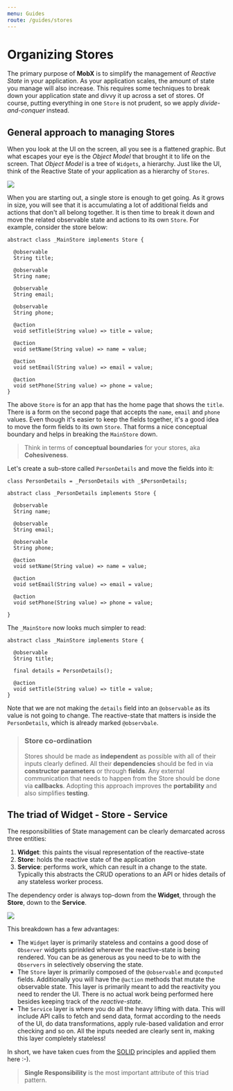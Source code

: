 ```yaml
---
menu: Guides
route: /guides/stores
---
```


# Organizing Stores

The primary purpose of **MobX** is to simplify the management of _Reactive State_ in your application. As your application scales, the amount of state you manage will also increase. This requires some techniques to break down your application state and divvy it up across a set of stores. Of course, putting everything in one `Store` is not prudent, so we apply _divide-and-conquer_ instead.

## General approach to managing Stores

When you look at the UI on the screen, all you see is a flattened graphic. But what escapes your eye is the _Object Model_ that brought it to life on the screen. That _Object Model_ is a tree of `Widgets`, a hierarchy. Just like the UI, think of the Reactive State of your application as a hierarchy of `Stores`.


<img src={storeHierarchy} />

When you are starting out, a single store is enough to get going. As it grows in size, you will see that it is accumulating a lot of additional fields and actions that don't all belong together. It is then time to break it down and move the related observable state and actions to its own `Store`. For example, consider the store below:

```
abstract class _MainStore implements Store {

  @observable
  String title;

  @observable
  String name;

  @observable
  String email;

  @observable
  String phone;

  @action
  void setTitle(String value) => title = value;

  @action
  void setName(String value) => name = value;

  @action
  void setEmail(String value) => email = value;

  @action
  void setPhone(String value) => phone = value;
}
```

The above `Store` is for an app that has the home page that shows the `title`. There is a form on the second page that accepts the `name`, `email` and `phone` values. Even though it's easier to keep the fields together, it's a good idea to move the form fields to its own `Store`. That forms a nice conceptual boundary and helps in breaking the `MainStore` down.

> Think in terms of **conceptual boundaries** for your stores, aka **Cohesiveness**.

Let's create a sub-store called `PersonDetails` and move the fields into it:

```
class PersonDetails = _PersonDetails with _$PersonDetails;

abstract class _PersonDetails implements Store {

  @observable
  String name;

  @observable
  String email;

  @observable
  String phone;

  @action
  void setName(String value) => name = value;

  @action
  void setEmail(String value) => email = value;

  @action
  void setPhone(String value) => phone = value;

}
```

The `_MainStore` now looks much simpler to read:

```
abstract class _MainStore implements Store {

  @observable
  String title;

  final details = PersonDetails();

  @action
  void setTitle(String value) => title = value;
}

```

Note that we are not making the `details` field into an `@observable` as its value is not going to change. The reactive-state that matters is inside the `PersonDetails`, which is already marked `@observbale`.

> ### Store co-ordination
>
> Stores should be made as **independent** as possible with all of their inputs clearly defined. All their **dependencies** should be fed in via **constructor parameters** or through **fields**. Any external communication that needs to happen from the Store should be done via **callbacks**. Adopting this approach improves the **portability** and also simplifies **testing**.

## The triad of Widget - Store - Service

The responsibilities of State management can be clearly demarcated across three entities:

1. **Widget**: this paints the visual representation of the reactive-state
2. **Store**: holds the reactive state of the application
3. **Service**: performs work, which can result in a change to the state. Typically this abstracts the CRUD operations to an API or hides details of any stateless worker process.

The dependency order is always top-down from the **Widget**, through the **Store**, down to the **Service**.


<img src={dependencyOrder} />

This breakdown has a few advantages:

- The `Widget` layer is primarily stateless and contains a good dose of `Observer` widgets sprinkled wherever the reactive-state is being rendered. You can be as generous as you need to be to with the `Observers` in selectively observing the state.
- The `Store` layer is primarily composed of the `@observable` and `@computed` fields. Additionally you will have the `@action` methods that mutate the observable state. This layer is primarily meant to add the reactivity you need to render the UI. There is no actual work being performed here besides keeping track of the _reactive-state_.
- The `Service` layer is where you do all the heavy lifting with data. This will include API calls to fetch and send data, format according to the needs of the UI, do data transformations, apply rule-based validation and error checking and so on. All the inputs needed are clearly sent in, making this layer completely stateless!

In short, we have taken cues from the [SOLID](https://en.wikipedia.org/wiki/SOLID) principles and applied them here :-).

> **Single Responsibility** is the most important attribute of this triad pattern.
